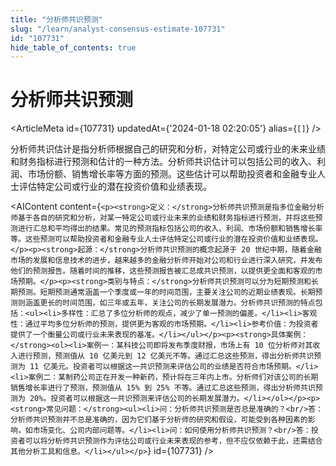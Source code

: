 ```yaml
---
title: "分析师共识预测"
slug: "/learn/analyst-consensus-estimate-107731"
id: "107731"
hide_table_of_contents: true
---
```



# 分析师共识预测

<ArticleMeta id={107731} updatedAt={'2024-01-18 02:20:05'} alias={`[]`} />
<div className='border-solid border-b border-t-0 my-4 border-[var(--ifm-color-gray-300)]' />

分析师共识估计是指分析师根据自己的研究和分析，对特定公司或行业的未来业绩和财务指标进行预测和估计的一种方法。分析师共识估计可以包括公司的收入、利润、市场份额、销售增长率等方面的预测。这些估计可以帮助投资者和金融专业人士评估特定公司或行业的潜在投资价值和业绩表现。

<AIContent content={`<p><strong>定义：</strong>分析师共识预测是指多位金融分析师基于各自的研究和分析，对某一特定公司或行业未来的业绩和财务指标进行预测，并将这些预测进行汇总和平均得出的结果。常见的预测指标包括公司的收入、利润、市场份额和销售增长率等。这些预测可以帮助投资者和金融专业人士评估特定公司或行业的潜在投资价值和业绩表现。</p><p><strong>起源：</strong>分析师共识预测的概念起源于 20 世纪中期，随着金融市场的发展和信息技术的进步，越来越多的金融分析师开始对公司和行业进行深入研究，并发布他们的预测报告。随着时间的推移，这些预测报告被汇总成共识预测，以提供更全面和客观的市场预期。</p><p><strong>类别与特点：</strong>分析师共识预测可以分为短期预测和长期预测。短期预测通常涵盖一个季度或一年的时间范围，主要关注公司的近期业绩表现。长期预测则涵盖更长的时间范围，如三年或五年，关注公司的长期发展潜力。分析师共识预测的特点包括：<ul><li>多样性：汇总了多位分析师的观点，减少了单一预测的偏差。</li><li>客观性：通过平均多位分析师的预测，提供更为客观的市场预期。</li><li>参考价值：为投资者提供了一个衡量公司或行业未来表现的基准。</li></ul></p><p><strong>具体案例：</strong><ol><li>案例一：某科技公司即将发布季度财报，市场上有 10 位分析师对其收入进行预测，预测值从 10 亿美元到 12 亿美元不等。通过汇总这些预测，得出分析师共识预测为 11 亿美元。投资者可以根据这一共识预测来评估公司的业绩是否符合市场预期。</li><li>案例二：某制药公司正在开发一种新药，预计将在三年内上市。分析师们对该公司的长期销售增长率进行了预测，预测值从 15% 到 25% 不等。通过汇总这些预测，得出分析师共识预测为 20%。投资者可以根据这一共识预测来评估公司的长期发展潜力。</li></ol></p><p><strong>常见问题：</strong><ul><li>问：分析师共识预测是否总是准确的？<br/>答：分析师共识预测并不总是准确的，因为它们基于分析师的研究和假设，可能受到各种因素的影响，如市场变化、公司内部问题等。</li><li>问：如何使用分析师共识预测？<br/>答：投资者可以将分析师共识预测作为评估公司或行业未来表现的参考，但不应仅依赖于此，还需结合其他分析工具和信息。</li></ul></p>`} id={107731} />
